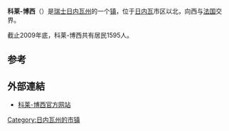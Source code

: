 {{瑞士市镇信息框
 | 市镇名称		= 科莱-博西
 | 原文名称             = Collex-Bossy
 | 图片 = 
 | 纹章 = CollexBossy-coat of arms.svg
 | 语言                   = [[法语|法语]]
 | 所属州               = 日内瓦州
 | 所属区               = 无
 | lat_d=46|lat_m=16|lat_NS=N|long_d=6|long_m=07|long_EW=E
 | 邮政编码		= 1239
 | 市镇代码        	= 6615
 | 面积                 = 6.89
 | 平均海拔        =  440
 | 人口               = 1595<small>（2009年12月资料）</small>
 | 主页  		= www.collex-bossy.ch
 | 市镇长           = 伊丽莎白·法通（Elisabeth <br>Fatton）<ref>{{fr}}[http://www.collex-bossy.ch/Default.asp?358332D3741663E62643362332D36E L'exécutif] Commune de Collex-Bossy</ref>
 | 相邻市镇             = [[贝勒维|贝勒维]]、[[菲尔内-伏尔泰|菲尔内-伏尔泰]]（[[法国|法]]）、<br>[[奥尔内|奥尔内]]（[[法国|法]]）、[[韦尔苏瓦|韦尔苏瓦]]、<br>[[韦尔索内|韦尔索内]]（[[法国|法]]）
 | 友好城市             = 
 | 地图文件 = Karte Gemeinde Collex-Bossy 2007.png
|}}
'''科莱-博西'''（{{lang-fr|Collex-Bossy}}）是[[瑞士|瑞士]][[日内瓦州|日内瓦州]]的一个[[瑞士的市镇|镇]]，位于[[日内瓦|日内瓦]]市区以北，向西与[[法国|法国]]交界。

截止2009年底，科莱-博西共有居民1595人。

==参考==
{{reflist}}

==外部連結==
*{{fr}}[http://www.collex-bossy.ch 科莱-博西官方网站] {{Wayback|url=http://www.collex-bossy.ch/ |date=20140327041827 }}

{{日内瓦州行政区划}}
{{DEFAULTSORT:Collex-Bossy}}
[[Category:日内瓦州的市镇|Category:日内瓦州的市镇]]